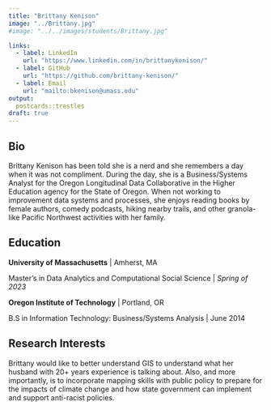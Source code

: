 ```yaml
---
title: "Brittany Kenison"
image: "../Brittany.jpg"
#image: "../../images/students/Brittany.jpg"

links:
  - label: LinkedIn
    url: "https://www.linkedin.com/in/brittanykenison/"
  - label: GitHub
    url: "https://github.com/brittany-kenison/"
  - label: Email
    url: "mailto:bkenison@umass.edu"
output:
  postcards::trestles
draft: true
---
```


## Bio 

Brittany Kenison has been told she is a nerd and she remembers a day when it was not compliment. During the day, she is a Business/Systems Analyst for the Oregon Longitudinal Data Collaborative in the Higher Education agency for the State of Oregon. When not working to improvement data systems and processes, she enjoys reading books by female authors, comedy podcasts, hiking nearby trails, and other granola-like Pacific Northwest activities with her family. 

## Education

**University of Massachusetts**  |  Amherst, MA

Master's in Data Analytics and Computational Social Science  |  *Spring of 2023*

**Oregon Institute of Technology**  |  Portland, OR

B.S in Information Technology: Business/Systems Analysis  |  June 2014

## Research Interests
Brittany would like to better understand GIS to understand what her husband with 20+ years experience is talking about. Also, and more importantly, is to incorporate mapping skills with public policy to prepare for the impacts of climate change and how state government can implement and support anti-racist policies. 
